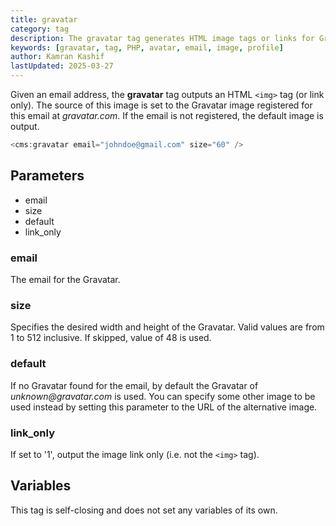 ```yaml
---
title: gravatar
category: tag
description: The gravatar tag generates HTML image tags or links for Gravatar avatars based on email addresses, with customizable size and default image options.
keywords: [gravatar, tag, PHP, avatar, email, image, profile]
author: Kamran Kashif
lastUpdated: 2025-03-27
---
```


Given an email address, the **gravatar** tag outputs an HTML `<img>` tag (or link only). The source of this image is set to the Gravatar image registered for this email at _gravatar.com_. If the email is not registered, the default image is output.

```php
<cms:gravatar email="johndoe@gmail.com" size="60" />
```

## Parameters

- email
- size
- default
- link_only

### email

The email for the Gravatar.

### size

Specifies the desired width and height of the Gravatar. Valid values are from 1 to 512 inclusive. If skipped, value of 48 is used.

### default

If no Gravatar found for the email, by default the Gravatar of _unknown@gravatar.com_ is used. You can specify some other image to be used instead by setting this parameter to the URL of the alternative image.

### link_only

If set to '1', output the image link only (i.e. not the `<img>` tag).

## Variables

This tag is self-closing and does not set any variables of its own.
